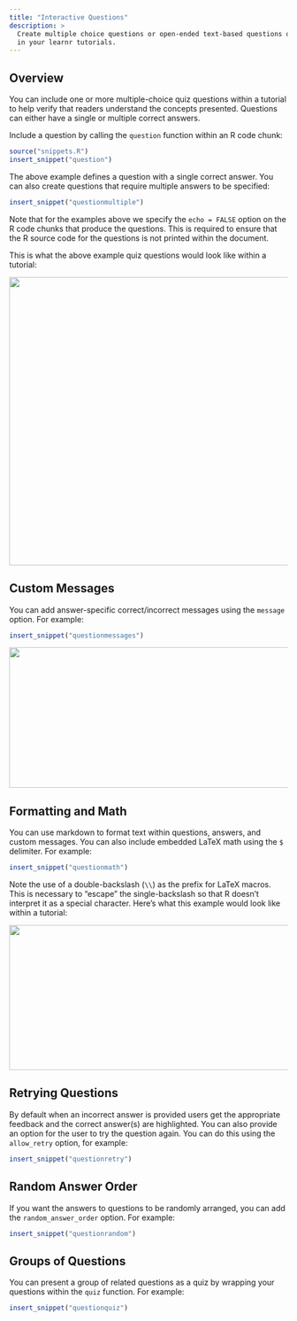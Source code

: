 ```yaml
---
title: "Interactive Questions"
description: >
  Create multiple choice questions or open-ended text-based questions or quizes
  in your learnr tutorials.
---
```


## Overview

You can include one or more multiple-choice quiz questions within a tutorial to help verify that readers understand the concepts presented.
Questions can either have a single or multiple correct answers.

Include a question by calling the `question` function within an R code chunk:

```r
source("snippets.R")
insert_snippet("question")
```

The above example defines a question with a single correct answer.
You can also create questions that require multiple answers to be specified:

```r
insert_snippet("questionmultiple")
```

Note that for the examples above we specify the `echo = FALSE` option on the R code chunks that produce the questions.
This is required to ensure that the R source code for the questions is not printed within the document.

This is what the above example quiz questions would look like within a tutorial:

<img src="images/questions.png" width="731" height="521"/>

## Custom Messages

You can add answer-specific correct/incorrect messages using the `message` option.
For example:

```r
insert_snippet("questionmessages")
```

<img src="images/questions-message.png" width="730" height="254"/>

## Formatting and Math

You can use markdown to format text within questions, answers, and custom messages.
You can also include embedded LaTeX math using the `$` delimiter.
For example:

```r
insert_snippet("questionmath")
```

Note the use of a double-backslash (`\\`) as the prefix for LaTeX macros.
This is necessary to "escape" the single-backslash so that R doesn't interpret it as a special character.
Here's what this example would look like within a tutorial:

<img src="images/question-math.png" width="732" height="262"/>

## Retrying Questions

By default when an incorrect answer is provided users get the appropriate feedback and the correct answer(s) are highlighted.
You can also provide an option for the user to try the question again.
You can do this using the `allow_retry` option, for example:

```r
insert_snippet("questionretry")
```

## Random Answer Order

If you want the answers to questions to be randomly arranged, you can add the `random_answer_order` option.
For example:

```r
insert_snippet("questionrandom")
```

## Groups of Questions

You can present a group of related questions as a quiz by wrapping your questions within the `quiz` function.
For example:

```r
insert_snippet("questionquiz")
```
